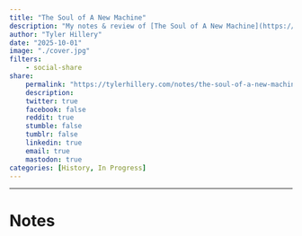 ```yaml
---
title: "The Soul of A New Machine"
description: "My notes & review of [The Soul of A New Machine](https://a.co/d/6C3qMAc) by Tracy Kidder" 
author: "Tyler Hillery"
date: "2025-10-01"
image: "./cover.jpg"
filters:
    - social-share
share:
    permalink: "https://tylerhillery.com/notes/the-soul-of-a-new-machine"
    description:
    twitter: true
    facebook: false
    reddit: true
    stumble: false
    tumblr: false
    linkedin: true
    email: true
    mastodon: true
categories: [History, In Progress]
---
```


------------------------------------------------------------------------

# Notes 
